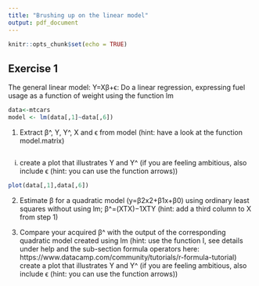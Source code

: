 ```yaml
---
title: "Brushing up on the linear model"
output: pdf_document
---
```


```r
knitr::opts_chunk$set(echo = TRUE)
```

## Exercise 1
The general linear model: Y=Xβ+ϵ:
Do a linear regression, expressing fuel usage as a function of weight using the function lm
```r
data<-mtcars
model <- lm(data[,1]~data[,6])
```

1. Extract β^, Y, Y^, X and ϵ from model (hint: have a look at the function model.matrix)

```r

```

i. create a plot that illustrates Y and Y^ (if you are feeling ambitious, also include ϵ (hint: you can use the function arrows))

```r
plot(data[,1],data[,6])
```

2. Estimate β for a quadratic model (y=β2x2+β1x+β0) using ordinary least squares without using lm; β^=(XTX)−1XTY (hint: add a third column to X from step 1)

3. Compare your acquired β^ with the output of the corresponding quadratic model created using lm (hint: use the function I, see details under help and the sub-section formula operators here: https://www.datacamp.com/community/tutorials/r-formula-tutorial)
create a plot that illustrates Y and Y^ (if you are feeling ambitious, also include ϵ (hint: you can use the function arrows))
